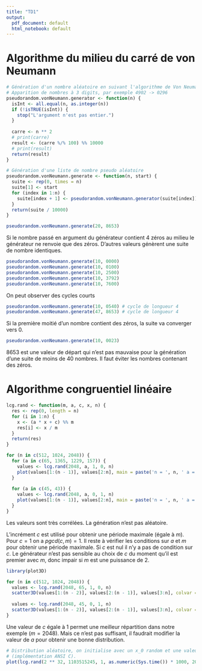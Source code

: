 ```yaml
---
title: "TD1"
output:
  pdf_document: default
  html_notebook: default
---
```



# Algorithme du milieu du carré de von Neumann

```r
# Génération d'un nombre aléatoire en suivant l'algorithme de Von Neumann
# Apparition de nombres à 3 digits, par exemple 4902 -> 0296
pseudorandom.vonNeumann.generator <- function(n) {
  isInt <- all.equal(n, as.integer(n)) 
  if (!isTRUE(isInt)) {
    stop("L'argument n'est pas entier.")
  }
  
  carre <- n ** 2
  # print(carre)
  result <- (carre %/% 100) %% 10000
  # print(result)
  return(result)
}

# Génération d'une liste de nombre pseudo aléatoire
pseudorandom.vonNeumann.generate <- function(n, start) {
  suite <- rep(0, times = n)
  suite[1] <- start
  for (index in 1:n) {
    suite[index + 1] <- pseudorandom.vonNeumann.generator(suite[index])
  }
  return(suite / 10000)
}

pseudorandom.vonNeumann.generate(20, 8653)

```
Si le nombre passé en argument du générateur contient 4 zéros au milieu le générateur ne renvoie que des zéros. D'autres valeurs génèrent une suite de nombre identiques.

```r
pseudorandom.vonNeumann.generate(10, 0000)
pseudorandom.vonNeumann.generate(10, 0100)
pseudorandom.vonNeumann.generate(10, 2500)
pseudorandom.vonNeumann.generate(10, 3792)
pseudorandom.vonNeumann.generate(10, 7600)
```
On peut observer des cycles courts

```r
pseudorandom.vonNeumann.generate(10, 0540) # cycle de longueur 4
pseudorandom.vonNeumann.generate(47, 8653) # cycle de longueur 4
```
Si la première moitié d'un nombre contient des zéros, la suite va converger vers 0.

```r
pseudorandom.vonNeumann.generate(10, 0023)
```
8653 est une valeur de départ qui n'est pas mauvaise pour la génération d'une suite de moins de 40 nombres. Il faut éviter les nombres contenant des zéros.

# Algorithme congruentiel linéaire

```r
lcg.rand <- function(m, a, c, x, n) {
  res <- rep(0, length = n)
  for (i in 1:n) {
    x <- (a * x + c) %% m
    res[i] <- x / m
  }
  return(res)
}

for (n in c(512, 1024, 2048)) {
  for (a in c(65, 1365, 1229, 157)) {
    values <- lcg.rand(2048, a, 1, 0, n)
    plot(values[1:(n - 1)], values[2:n], main = paste('n = ', n, ' a = ', a, ' c = ', 1))
  }
  
  for (a in c(45, 43)) {
    values <- lcg.rand(2048, a, 0, 1, n)
    plot(values[1:(n - 1)], values[2:n], main = paste('n = ', n, ' a = ', a, ' c = ', 0))
  }
}
```

Les valeurs sont très corrélées. La génération n'est pas aléatoire.

L'incrément $c$ est utilisé pour obtenir une période maximale (égale à $m$). Pour $c = 1$ on a $pgcd(c, m) = 1$. Il reste à vérifier les conditions sur $a$ et $m$ pour obtenir une période maximale. Si $c$ est nul il n'y a pas de condition sur $c$. Le générateur n'est pas sensible au choix de $c$ du moment qu'il est premier avec $m$, donc impair si $m$ est une puissance de $2$.

```r
library(plot3D)

for (n in c(512, 1024, 2048)) {
  values <- lcg.rand(2048, 65, 1, 0, n)
  scatter3D(values[1:(n - 2)], values[2:(n - 1)], values[3:n], colvar = NULL, main = paste('n = ', n))
  
  values <- lcg.rand(2048, 45, 0, 1, n)
  scatter3D(values[1:(n - 2)], values[2:(n - 1)], values[3:n], colvar = NULL, main = paste('n = ', n))
}
```

Une valeur de $c$ égale à $1$ permet une meilleur répartition dans notre exemple ($m = 2048$). Mais ce n'est pas suffisant, il faudrait modifier la valeur de $a$ pour obtenir une bonne distribution.

```r
# Distribution aléatoire, on initialise avec un x_0 random et une valeur de a élevée 
# (implémentation ANSI C).
plot(lcg.rand(2 ** 32, 1103515245, 1, as.numeric(Sys.time()) * 1000, 2048)) 
```